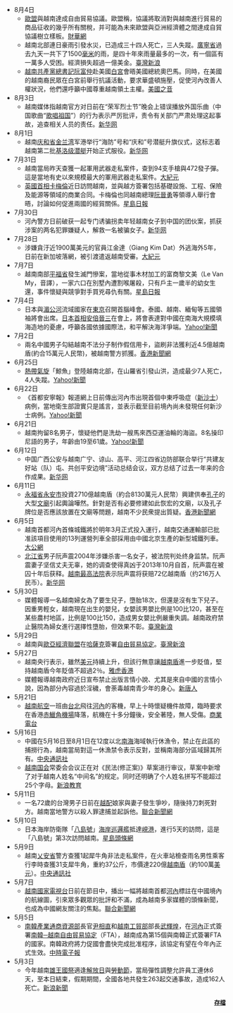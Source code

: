 <!--請參考在各電台、電視台及報章有報導的的越南社會新聞及維基新聞-->
*8月4日
**[[歐盟|歐盟]]與越南達成自由貿易協議。歐盟稱，協議將取消對與越南進行貿易的商品征收的幾乎所有關稅，并可能為未來歐盟與亞洲經濟體之間達成自貿協議樹立樣板。[http://www.finet.hk/mainsite/newscenter/CNFINET/0/55c0a11fe4b089e4b409673a-%E3%80%90%E5%9C%8B%E9%9A%9B%E8%B2%A1%E7%B6%93%E3%80%91%E6%AD%90%E7%9B%9F%E8%88%87%E8%B6%8A%E5%8D%97%E9%81%94%E6%88%90%E8%87%AA%E7%94%B1%E8%B2%BF%E6%98%93%E5%8D%94%E8%AD%B0.html 財華網]
**越南北部連日豪雨引發水災，已造成三十四人死亡，三人失蹤。[[廣寧省|廣寧省]]過去九天一共下了1500[[毫米|毫米]]的雨，是四十年來雨量最多的一次，有一個區有一萬多人受困。經濟損失超過一億美金。[http://news.sina.com.tw/article/20150804/14897543.html 臺灣新浪]
**[[越南共產黨總書記|越南共產黨總書記]][[阮富仲|阮富仲]]赴美國[[白宮|白宮]]會晤美國總統奧巴馬。同時，在美國的越南裔民眾在白宮前舉行抗議活動，要求華盛頓施壓，促使河內改善人權狀況，他們還呼籲中國尊重越南領土主權。[http://www.voacantonese.com/content/protests-against-vietnamese-party-leader-20150708/2853266.html 美國之音]
*8月3日
**越南媒体指越南官方对日前在“荣军烈士节”晚会上错误播放外国乐曲（中国歌曲“[[歌唱祖国|歌唱祖国]]”）的行为表示严厉批评，责令有关部门严肃处理这起事故，追查相关人员的责任。[http://news.xinhuanet.com/world/2015-08/04/c_128090895.htm 新华网]
*8月1日
**越南[[庆和省|庆和省]][[金兰湾|金兰湾]]军港举行“海防”号和“庆和”号潜艇升旗仪式，这标志着越南第二批[[基洛级潜艇|基洛级潜艇]]开始正式服役。[http://news.xinhuanet.com/world/2015-08/01/c_1116113179.htm 新华网]
*7月31日
**越南當局昨天查獲一起軍用武器走私案件，查到94支手槍與472發子彈。這是當地有史以來規模最大的軍用武器走私案件。[http://www.epochtimes.com/b5/15/8/1/n4493675.htm 大紀元]
**[[英國首相|英國首相]][[戴维·卡梅伦|卡梅倫]]近日訪問越南，並與越方簽署包括基礎設施、工程、保險及能源等領域的商業合同。卡梅倫也同越南總理[[阮晉勇|阮晉勇]]等領導人舉行會晤，討論如何促進兩國的經貿關係。[http://news.singtao.ca/toronto/2015-07-31/world1438326763d5703213.html 星島日報]
*7月30日
**河內警方日前破获一起专门诱骗拐卖年轻越南女子到中国的团伙案，抓获涉案的两名犯罪嫌疑人，解救一名被骗女子。[http://news.xinhuanet.com/world/2015-07/30/c_128075577.htm 新华网]
*7月28日
**涉嫌貪汙近1900萬美元的官員江金達（Giang Kim Dat）外逃海外5年，日前在新加坡落網，被引渡遣返越南受審。[http://www.epochtimes.com/b5/15/7/28/n4490379.htm 大紀元]
*7月7日
**越南南部[[平福省|平福省]]發生滅門慘案，當地從事木材加工的富商黎文美（Le Van My，音譯），一家六口在別墅內遭割喉屠殺，只有戶主一歲半的幼女生還，事件懷疑與競爭對手買兇尋仇有關。[https://hk.news.yahoo.com/%E8%B6%8A%E5%8D%97%E5%AF%8C%E5%95%86%E5%85%AD%E5%8F%A3%E9%81%AD%E5%89%B2%E5%96%89%E5%B1%A0%E6%AE%BA-221128241.html 星島日報]
*7月4日
**日本與[[湄公河|湄公河]]流域國家在[[東京都|東京]]召開首腦峰會。泰國、越南、緬甸等五國領袖將會出席。[[日本首相|日本首相]][[安倍晉三|安倍晉三]]在會上，將會表達對中國在南海大規模填海造地的憂慮，呼籲各國依據國際法，和平解決海洋爭端。[https://hk.news.yahoo.com/%E6%97%A5%E6%9C%AC%E8%88%87%E6%B9%84%E5%85%AC%E6%B2%B3%E4%BA%94%E5%9C%8B%E9%96%8B%E5%B3%B0%E6%9C%83%E6%88%96%E8%AB%87%E5%8D%97%E6%B5%B7%E5%95%8F%E9%A1%8C-233800175.html Yahoo!新聞]
*7月2日
**兩名中國男子勾結越南不法分子制作假信用卡，盜刷非法獲利近4.5億越南盾(約合15萬元人民幣)，被越南警方抓獲。[http://www.hkcna.hk/content/2015/0702/379903.shtml 香港新聞網]
*6月25日
**[[熱帶氣旋|熱帶氣旋]]「鯨魚」登陸越南北部，在山羅省引發山洪，造成最少7人死亡，4人失蹤。[https://hk.news.yahoo.com/%E9%AF%A8%E9%AD%9A-%E7%99%BB%E8%B6%8A%E5%8D%977%E6%AD%BB4%E5%A4%B1%E8%B9%A4-083800018.html Yahoo!新聞]
*6月22日
**《首都安寧報》報道網上日前傳出河內市出現首個中東呼吸症（[[新沙士|新沙士]]）病例，當地衛生部證實只是謠言，並表示截至目前境內尚未發現任何新沙士病例。[https://hk.news.yahoo.com/%E8%B6%8A%E5%8D%97%E5%90%A6%E8%AA%8D%E5%87%BA%E7%8F%BE%E6%96%B0%E6%B2%99%E5%A3%AB%E5%80%8B%E6%A1%88-041100216.html Yahoo!新聞]
*6月21日
**越南拘留8名男子，懷疑他們是洗劫一艘馬來西亞運油輪的海盜。8名操印尼語的男子，年齡由19至61歲。[https://hk.news.yahoo.com/8%E5%90%8D%E6%87%B7%E7%96%91%E6%B5%B7%E7%9B%9C%E8%B6%8A%E5%8D%97%E8%90%BD%E7%B6%B2-%E6%B6%89%E5%8D%81%E6%97%A5%E5%89%8D%E6%B4%97%E5%8A%AB%E5%A4%A7%E9%A6%AC%E9%81%8B%E6%B2%B9%E8%BC%AA-053700657.html Yahoo!新聞]
*6月12日
**中国广西公安与越南广宁、谅山、高平、河江四省边防部联合举行“共建友好站（队）屯、共创平安边境”活动总结会议，双方总结了过去一年来的合作成果。[http://news.xinhuanet.com/overseas/2015-06/13/c_1115606528.htm 新华网]
*6月11日
**[[永福省|永福省]][[永安市_(越南)|永安市]]投資2710億越南盾（約合8130萬元人民幣）興建供奉[[孔子|孔子]]的大型[[文廟|文廟]]引起輿論嘩然。針對是否有必要修建如此恢宏的文廟，以及孔子牌位是否應該放置在文廟等問題，越南不少民衆提出質疑。[http://www.hkcna.hk/content/2015/0611/374361.shtml 香港新聞網]
*6月5日
**越南首都河內首條城鐵將於明年3月正式投入運行，越南交通運輸部已批准該項目使用的13列運營列車全部採用由中國北京生產的新型城鐵列車。[http://news.takungpao.com.hk/mainland/topnews/2015-06/3020946.html 大公網]
**[[北江省|北江省]]男子阮声震2004年涉嫌杀害一名女子，被法院判处终身监禁。阮声震妻子坚信丈夫无辜，她的调查使得真凶于2013年10月自首，阮声震在被囚十年后获释。[[越南最高法院|越南最高法院]]表示阮声震将获赔72亿越南盾（约216万人民币）。[http://news.xinhuanet.com/world/2015-06/08/c_127887345.htm 新华网]
*5月30日
**媒體報導一名越南婦女為了要生兒子，墮胎18次，但還是沒有生下兒子。因重男輕女，越南現在出生的嬰兒，女嬰該男嬰比例是100比120，甚至在某些農村地區，比例是100比150，造成男女嬰比例嚴重失調。越南政府禁止醫院為婦女進行選擇性墮胎，但效果不彰。[http://news.sina.com.tw/article/20150529/14461855.html 臺灣新浪]
*5月29日
**越南與[[歐亞經濟聯盟|歐亞經濟聯盟]]在[[哈薩克|哈薩克]]簽署[[自由貿易協定|自由貿易協定]]。[http://news.sina.com.tw/article/20150529/14462274.html 臺灣新浪]
*5月27日
**越南央行表示，雖然[[美元|美元]]持續上升，但該行無意讓[[越南盾|越南盾]]進一步貶值，堅持越南盾今年貶值不超過2％。[https://hk.news.yahoo.com/%E8%B6%8A%E5%8D%97%E5%A4%AE%E8%A1%8C-%E4%BB%8A%E5%B9%B4%E8%B6%8A%E5%8D%97%E7%9B%BE%E6%AF%8B%E9%A0%88%E5%86%8D%E8%B2%B6%E5%80%BC-042400593--finance.html 雅虎香港]
**媒體報導越南政府近日宣布禁止出版言情小說、尤其是來自中國的言情小說，因為部分內容過於淫穢，會荼毒越南青少年的身心。[http://www.ntdtv.com/xtr/b5/2015/05/27/a1199586.html 新唐人]
*5月21日
**[[越南航空|越南航空]]一班由[[台北|台北]]飛往[[河內|河內]]的客機，早上十時懷疑機件故障，臨時要求在香港[[赤鱲角機場|赤鱲角機場]]降落，航機在十多分鐘後，安全著陸，無人受傷。[http://www.881903.com/Page/ZH-TW/newsdetail.aspx?ItemId=798759&csid=261_341 商業電台]
*5月16日
**中國在5月16日至8月1日在12度以北[[南海|南海]]海域執行休漁令，禁止在此區的捕撈行為，越南當局對這一休漁禁令表示反對，並稱南海部分區域歸其所有。[http://www.cna.com.tw/news/aopl/201505160330-1.aspx 中央通訊社]
**[[越南国会|越南国会]]常委会会议正在对《民法(修正案)》草案进行审议，草案中新增了对于越南人姓名“中间名”的规定。同时还明确了个人姓名拼写不能超过25个字母。[http://edu.sina.com.cn/en/2015-05-16/132589654.shtml 新浪教育]
*5月11日
**一名72歲的台灣男子日前在[[越配|越配]]娘家與妻子發生爭吵，隨後持刀刺死對方。越南當地警方以殺人罪逮捕並起訴他。[http://udn.com/news/story/5/895582-72%E6%AD%B2%E5%8F%B0%E7%94%B7%E5%9C%A8%E8%B6%8A%E5%8D%97%E6%AE%BA%E8%B6%8A%E9%85%8D-%E9%81%AD%E8%AD%A6%E6%96%B9%E9%80%AE%E6%8D%95 聯合新聞網]
*5月10日
**日本海岸防衛隊「[[八島號|八島號]]」[[海岸巡邏艦|海岸巡邏艦]]抵達[[峴港|峴港]]，進行5天的訪問，這是「八島號」第3次訪問越南。[http://www.stheadline.com/inews-content.php?cat=b&nid=965364 星島頭條網]
*5月9日
**越南[[乂安省|乂安省]]警方查獲1起犀牛角非法走私案件，在火車站檢查雨名男性乘客行李時查獲31支犀牛角，重約37公斤，市價達220億[[越南盾|越南盾]]（約100萬[[美元|美元]]）。[http://www.cna.com.tw/news/aopl/201505100056-1.aspx 中央通訊社]
*5月7日
**[[越南國家電視台|越南國家電視台]]日前在節目中，播出一幅將越南首都[[河內|河內]]標註在中國境內的航線圖，引來眾多觀眾的批評和不滿，成為越南多家媒體的頭條新聞，也成為中國網友關注的焦點。[http://udn.com/news/story/6809/885296-%E8%B6%8A%E5%8D%97%E9%A6%96%E9%83%BD%E5%9C%A8%E5%BB%A3%E6%9D%B1%EF%BC%9F-%E9%9B%BB%E8%A6%96%E5%8F%B0%E6%83%B9%E6%B0%91%E6%80%A8 聯合新聞網]
*5月5日
**[[南韓產業通商資源部|南韓產業通商資源部]]長官[[尹相直|尹相直]]和[[越南工貿部|越南工貿部]]部長[[武輝煌|武輝煌]]，在[[河內|河內]]正式簽署[[南韓─越南自由貿易協定|南韓─越南自由貿易協定]]（FTA），越南成為第15個與南韓正式簽署FTA的國家。南韓政府將力促國會盡快完成批准程序，該協定有望在今年內正式生效。[http://www.chinatimes.com/newspapers/20150506000469-260108 中時電子報]
*5月3日
**今年越南[[鴻龐氏#雄王國祭|雄王國祭]]適逢[[430事件|解放日]]與[[勞動節|勞動節]]，當局彈性調整允許員工連休6天，至本日結束，假期期間，全國各地共發生263起交通事故，造成162人死亡。[http://news.sina.com.tw/article/20150504/14308808.html 新浪新聞]

<div align="right" style="font-size:small;">'''[[Portal:越南/越南新闻/存檔|存檔]]'''
</div>